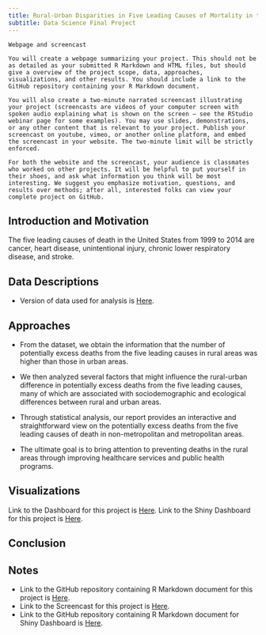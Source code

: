 ```yaml
---
title: Rural-Urban Disparities in Five Leading Causes of Mortality in the United States
subtitle: Data Science Final Project
---
```



```include
Webpage and screencast

You will create a webpage summarizing your project. This should not be as detailed as your submitted R Markdown and HTML files, but should give a overview of the project scope, data, approaches, visualizations, and other results. You should include a link to the GitHub repository containing your R Markdown document.

You will also create a two-minute narrated screencast illustrating your project (screencasts are videos of your computer screen with spoken audio explaining what is shown on the screen – see the RStudio webinar page for some examples). You may use slides, demonstrations, or any other content that is relevant to your project. Publish your screencast on youtube, vimeo, or another online platform, and embed the screencast in your website. The two-minute limit will be strictly enforced.

For both the website and the screencast, your audience is classmates who worked on other projects. It will be helpful to put yourself in their shoes, and ask what information you think will be most interesting. We suggest you emphasize motivation, questions, and results over methods; after all, interested folks can view your complete project on GitHub.
```


## Introduction and Motivation
The five leading causes of death in the United States from 1999 to 2014 are cancer, heart disease, unintentional injury, chronic lower respiratory disease, and stroke. 

## Data Descriptions

* Version of data used for analysis is [Here](https://data.cdc.gov/api/views/vdpk-qzpr/rows.csv?accessType=DOWNLOAD).\

## Approaches
* From the dataset, we obtain the information that the number of potentially excess deaths from the five leading causes in rural areas was higher than those in urban areas. 

* We then analyzed several factors that might influence the rural-urban difference in potentially excess deaths from the five leading causes, many of which are associated with sociodemographic and ecological differences between rural and urban areas. 

* Through statistical analysis, our report provides an interactive and straightforward view on the potentially excess deaths from the five leading causes of death in non-metropolitan and metropolitan areas. 

* The ultimate goal is to bring attention to preventing deaths in the rural areas through improving healthcare services and public health programs.

## Visualizations
Link to the Dashboard for this project is [Here]().
Link to the Shiny Dashboard for this project is [Here](https://fionalav.shinyapps.io/Final_prject_shiny/).

## Conclusion

## Notes
* Link to the GitHub repository containing R Markdown document for this project is [Here](https://github.com/Fionalav/p8105_final_project).
* Link to the Screencast for this project is [Here]().
* Link to the GitHub repository containing R Markdown document for Shiny Dashboard is [Here](https://github.com/Fionalav/final_project_shiny).
